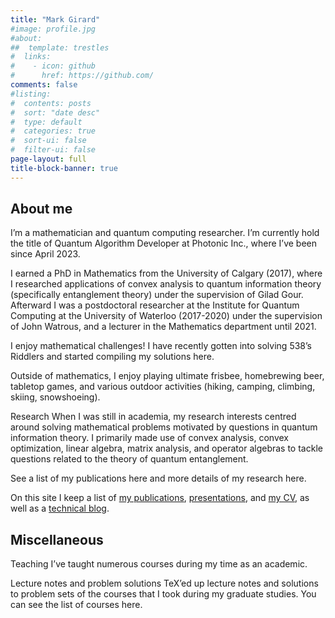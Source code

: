 ```yaml
---
title: "Mark Girard"
#image: profile.jpg
#about:
##  template: trestles
#  links: 
#    - icon: github
#      href: https://github.com/
comments: false
#listing:
#  contents: posts
#  sort: "date desc"
#  type: default
#  categories: true
#  sort-ui: false
#  filter-ui: false
page-layout: full
title-block-banner: true
---
```

<!--- ::: {.column-page} --->

## About me

I’m a mathematician and quantum computing researcher. I'm currently hold the title of Quantum Algorithm Developer at Photonic Inc., where I've been since April 2023. 

I earned a PhD in Mathematics from the University of Calgary (2017), where I researched applications of convex analysis to quantum information theory (specifically entanglement theory) under the supervision of Gilad Gour. Afterward I was a postdoctoral researcher at the Institute for Quantum Computing at the University of Waterloo (2017-2020) under the supervision of John Watrous, and a lecturer in the Mathematics department until 2021.

I enjoy mathematical challenges! I have recently gotten into solving 538’s Riddlers and started compiling my solutions here.

Outside of mathematics, I enjoy playing ultimate frisbee, homebrewing beer, tabletop games, and various outdoor activities (hiking, camping, climbing, skiing, snowshoeing).

Research
When I was still in academia, my research interests centred around solving mathematical problems motivated by questions in quantum information theory. I primarily made use of convex analysis, convex optimization, linear algebra, matrix analysis, and operator algebras to tackle questions related to the theory of quantum entanglement.

See a list of my publications here and more details of my research here.

On this site I keep a list of [my publications](papers), [presentations](talks), 
and [my CV](cv.pdf), as well as a [technical blog](mathblog).


## Miscellaneous
Teaching I’ve taught numerous courses during my time as an academic.

Lecture notes and problem solutions TeX’ed up lecture notes and solutions to problem sets of the courses that I took during my graduate studies. You can see the list of courses here.
<p></p>

<!--- ::: --->
